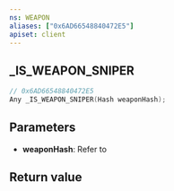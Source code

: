 ```yaml
---
ns: WEAPON
aliases: ["0x6AD66548840472E5"]
apiset: client
---
```

## _IS_WEAPON_SNIPER

```c
// 0x6AD66548840472E5
Any _IS_WEAPON_SNIPER(Hash weaponHash);
```


## Parameters
* **weaponHash**: Refer to <EmbeddedEnum type="eWeaponHash" />

## Return value

